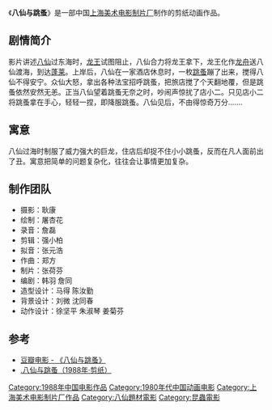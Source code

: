 {{Infobox Film
|片名          = 八仙与跳蚤
|其他名称      = 
|图像          = 
|图像说明      = 
|导演          = [[詹同|詹同]]
|监制          = 
|制片          = 
|编剧          = [[韩羽|韩羽]]、[[詹同|詹同]]
|剧本          = 
|故事          = 
|原著          = 
|旁白          = 
|统筹          = 
|主演          = 
|分级          = 
|副标题        = 
|主题曲        = 
|片头曲        = 
|片尾曲        = 
|配乐          = 
|摄影          = 
|剪辑          = 
|制片商        = [[上海美术电影制片厂|上海美术电影制片厂]]
|发行商        = 
|上映日期      = 1988年
|发行日期      = 
|片长          = 10分钟
|产地          = {{CHNML}}
|语言          = [[汉语普通话|汉语普通话]]
|官方网站      = 
|预算          = 
|票房          = 
|前集          = 
|续集          = 
|中国大陆片名  = 
|香港片名      = 
|澳门片名      = 
|台湾片名      = 
|新马片名      = 
|sarft_id    = <!-- 公映许可号码 -->
|amg_id      = <!-- AMG（All Media Guide）ID -->
|imdb_id     = <!-- IMDB（互联网电影数据库）ID -->
}}

《'''八仙与跳蚤'''》是一部中国[[上海美术电影制片厂|上海美术电影制片厂]]制作的剪纸动画作品。

==剧情简介==
影片讲述[[八仙|八仙]]过东海时，[[龙王|龙王]]试图阻止，八仙合力将龙王拿下，龙王化作[[龙舟|龙舟]]送八仙渡海，到达[[蓬莱|蓬莱]]。上岸后，八仙在一家酒店休息时，一枚[[跳蚤|跳蚤]]蹦了出来，搅得八仙不得安宁。众仙大怒，拿出各种法宝招呼跳蚤，把旅店搅了个天翻地覆，但是跳蚤依然安然无恙。正当八仙望着跳蚤无奈之时，吵闹声惊扰了店小二。只见店小二将跳蚤拿在手心，轻轻一捏，即降服跳蚤。八仙见后，不由得惊奇万分.......
==寓意==
八仙过海时制服了威力强大的巨龙，住店后却捉不住小小跳蚤，反而在凡人面前出了丑。寓意把简单的问题复杂化，往往会让事情更加复杂。
==制作团队==
*摄影：耿康
*绘制：屠杏花
*录音：詹磊
*剪辑：强小柏
*拟音：张元浩
*作曲：郑方
*制片：张荷芬
*编剧：韩羽 詹同
*造型设计：马得 陈汝勤
*背景设计：刘微 沈同春
*动作设计：徐坚平 朱淑琴 姜菊芬

==参考==
*[http://movie.douban.com/subject/2372004/// 豆瓣电影 - 《八仙与跳蚤》]{{Wayback|url=http://movie.douban.com/subject/2372004/// |date=20130703002523 }}
*[http://www.tudou.com/programs/view/CFy3KWRjGm0 .八仙与跳蚤（1988年·剪纸）]
{{上海美术电影制片厂1980年代作品}}
[[Category:1988年中国电影作品|Category:1988年中国电影作品]]
[[Category:1980年代中国动画电影|Category:1980年代中国动画电影]]
[[Category:上海美术电影制片厂作品|Category:上海美术电影制片厂作品]]
[[Category:八仙題材電影|Category:八仙題材電影]]
[[Category:昆蟲電影|Category:昆蟲電影]]